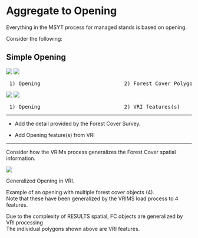 # Aggregate to Opening

Everything in the MSYT process for managed stands is based on opening.  

Consider the following:

## Simple Opening

![](images/op_simple.png) ![](images/op_fc.png)

<pre> 1) Opening                           2) Forest Cover Polygon(s)</pre>


![](images/op_simple.png) ![](images/op_fid.png)

<pre> 1) Opening                           2) VRI features(s)</pre>


___

- Add the detail provided by the Forest Cover Survey.

- Add Opening feature(s) from VRI




___


Consider how the VRIMs process generalizes the Forest Cover spatial information.

![](images/opening.png)

Generalized Opening in VRI.


Example of an opening with multiple forest cover objects (4).  
Note that these have been generalized by the VRIMS load process to 4 features.    
 

Due to the complexity of RESULTS spatial, FC objects are generalized by VRI processing  
The individual polygons shown above are VRI features.  





